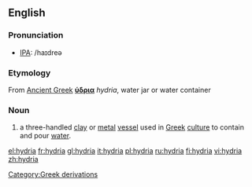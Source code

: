 ==English==

{{Wikipedia}}
===Pronunciation===
*[[IPA]]: /haɪdreə

===Etymology===
[[Category:Greek derivations]]
From [[Ancient Greek]] '''[[ύδρια]]''' ''hydria'', water jar or water container

===Noun===
{{en-noun| hydriae}}

# a three-handled [[clay]] or [[metal]] [[vessel]] used in [[Greek]] [[culture]] to contain and pour [[water]].


[[el:hydria]]
[[fr:hydria]]
[[gl:hydria]]
[[it:hydria]]
[[pl:hydria]]
[[ru:hydria]]
[[fi:hydria]]
[[vi:hydria]]
[[zh:hydria]]